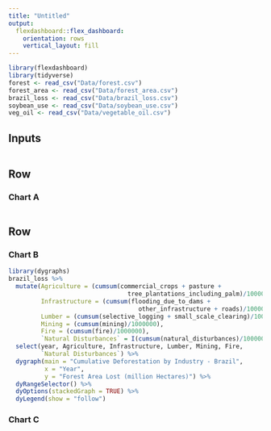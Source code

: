```yaml
---
title: "Untitled"
output: 
  flexdashboard::flex_dashboard:
    orientation: rows
    vertical_layout: fill
---
```


```r
library(flexdashboard)
library(tidyverse)
forest <- read_csv("Data/forest.csv")
forest_area <- read_csv("Data/forest_area.csv")
brazil_loss <- read_csv("Data/brazil_loss.csv")
soybean_use <- read_csv("Data/soybean_use.csv")
veg_oil <- read_csv("Data/vegetable_oil.csv")
```
Inputs {.sidebar}
-------------------------------------

```r

```


Row {data-height=500}
-----------------------------------------------------------------------

### Chart A

```r

```

Row {data-height=500}
-----------------------------------------------------------------------

### Chart B

```r
library(dygraphs)
brazil_loss %>% 
  mutate(Agriculture = (cumsum(commercial_crops + pasture + 
                                 tree_plantations_including_palm)/1000000), 
         Infrastructure = (cumsum(flooding_due_to_dams + 
                                    other_infrastructure + roads)/1000000), 
         Lumber = (cumsum(selective_logging + small_scale_clearing)/1000000), 
         Mining = (cumsum(mining)/1000000), 
         Fire = (cumsum(fire)/1000000), 
         `Natural Disturbances` = I(cumsum(natural_disturbances)/1000000)) %>% 
  select(year, Agriculture, Infrastructure, Lumber, Mining, Fire, 
         `Natural Disturbances`) %>% 
  dygraph(main = "Cumulative Deforestation by Industry - Brazil",
          x = "Year", 
          y = "Forest Area Lost (million Hectares)") %>% 
  dyRangeSelector() %>% 
  dyOptions(stackedGraph = TRUE) %>% 
  dyLegend(show = "follow")
```

### Chart C

```r

```

